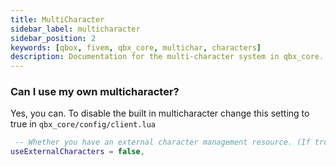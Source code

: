 ```yaml
---
title: MultiCharacter
sidebar_label: multicharacter
sidebar_position: 2
keywords: [qbox, fivem, qbx_core, multichar, characters]
description: Documentation for the multi-character system in qbx_core. Learn how to configure and customize character management, including using external character systems.
---
```


### Can I use my own multicharacter?

Yes, you can. To disable the built in multicharacter change this setting to true in `qbx_core/config/client.lua`
```lua filename="qbx_core/config/client.lua"
 -- Whether you have an external character management resource. (If true, disables the character management inside the core)
useExternalCharacters = false,
```